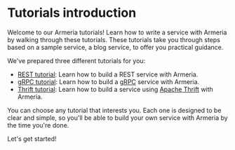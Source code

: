 # Tutorials introduction

Welcome to our Armeria tutorials!
Learn how to write a service with Armeria by walking through these tutorials.
These tutorials take you through steps based on a sample service, a blog service, to offer you practical guidance.

We've prepared three different tutorials for you:

- [REST tutorial](/tutorials/rest/blog): Learn how to build a REST service with Armeria.
- [gRPC tutorial](/tutorials/grpc/blog): Learn how to build a [gRPC](https://grpc.io/) service with Armeria.
- [Thrift tutorial](/tutorials/thrift/blog): Learn how to build a service using [Apache Thrift](https://thrift.apache.org/) with Armeria.

You can choose any tutorial that interests you.
Each one is designed to be clear and simple, so you'll be able to build your own service with Armeria by the time you're done.

Let's get started!